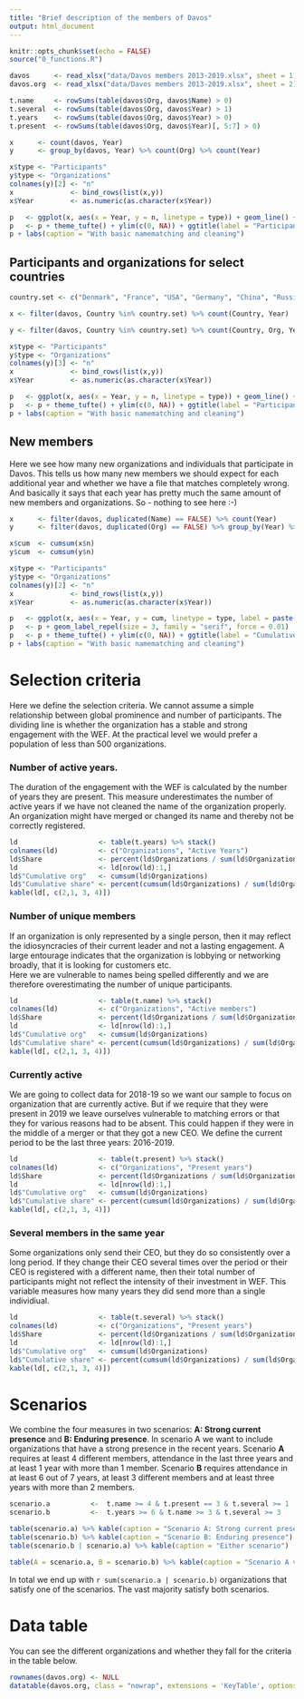```yaml
---
title: "Brief description of the members of Davos"
output: html_document
---
```


```r
knitr::opts_chunk$set(echo = FALSE)
source("0_functions.R")

davos      <- read_xlsx("data/Davos members 2013-2019.xlsx", sheet = 1)
davos.org  <- read_xlsx("data/Davos members 2013-2019.xlsx", sheet = 2)

t.name     <- rowSums(table(davos$Org, davos$Name) > 0)
t.several  <- rowSums(table(davos$Org, davos$Year) > 1)
t.years    <- rowSums(table(davos$Org, davos$Year) > 0)
t.present  <- rowSums(table(davos$Org, davos$Year)[, 5:7] > 0)
```

```r
x      <- count(davos, Year)
y      <- group_by(davos, Year) %>% count(Org) %>% count(Year)

x$type <- "Participants"
y$type <- "Organizations"
colnames(y)[2] <- "n"
x              <- bind_rows(list(x,y))
x$Year         <- as.numeric(as.character(x$Year))

p   <- ggplot(x, aes(x = Year, y = n, linetype = type)) + geom_line() + geom_point() + geom_rangeframe(linetype = "solid")
p   <- p + theme_tufte() + ylim(c(0, NA)) + ggtitle(label = "Participants and organizations each year", subtitle = "Davos: 2013-2019") + xlab("") + ylab("")
p + labs(caption = "With basic namematching and cleaning")
```

## Participants and organizations for select countries
```r
country.set <- c("Denmark", "France", "USA", "Germany", "China", "Russia", "Saudi Arabia", "India", "Brazil")

x <- filter(davos, Country %in% country.set) %>% count(Country, Year)

y <- filter(davos, Country %in% country.set) %>% count(Country, Org, Year) %>% group_by(Country, Year) %>% count()

x$type <- "Participants"
y$type <- "Organizations"
colnames(y)[3] <- "n"
x              <- bind_rows(list(x,y))
x$Year         <- as.numeric(as.character(x$Year))

p   <- ggplot(x, aes(x = Year, y = n, linetype = type)) + geom_line() + geom_point() + geom_rangeframe(linetype = "solid") + facet_wrap(~Country, scales = "free")
p   <- p + theme_tufte() + ylim(c(0, NA)) + ggtitle(label = "Participans and organizations", subtitle = "Davos: 2013-2019") + xlab("") + ylab("") 
p + labs(caption = "With basic namematching and cleaning")
```

## New members
Here we see how many new organizations and individuals that participate in Davos. This tells us how many new members we should expect for each additional year and whether we have a file that matches completely wrong. And basically it says that each year has pretty much the same amount of new members and organizations. So - nothing to see here :-)

```r
x      <- filter(davos, duplicated(Name) == FALSE) %>% count(Year)
y      <- filter(davos, duplicated(Org) == FALSE) %>% group_by(Year) %>% count(Org) %>% count(Year)

x$cum  <- cumsum(x$n)
y$cum  <- cumsum(y$n)

x$type <- "Participants"
y$type <- "Organizations"
colnames(y)[2] <- "n"
x              <- bind_rows(list(x,y))
x$Year         <- as.numeric(as.character(x$Year))

p   <- ggplot(x, aes(x = Year, y = cum, linetype = type, label = paste("+", n))) + geom_line() + geom_rangeframe(linetype = "solid")
p   <- p + geom_label_repel(size = 3, family = "serif", force = 0.01)
p   <- p + theme_tufte() + ylim(c(0, NA)) + ggtitle(label = "Cumulative amount of new participants", subtitle = "Davos: 2013-2019") + xlab("") + ylab("")
p + labs(caption = "With basic namematching and cleaning")
```

# Selection criteria
Here we define the selection criteria. We cannot assume a simple relationship between global prominence and number of participants. The dividing line is whether the organization has a stable and strong engagement with the WEF. At the practical level we would prefer a population of less than 500 organizations.  

### Number of active years.
The duration of the engagement with the WEF is calculated by the number of years they are present. This measure underestimates the number of active years if we have not cleaned the name of the organization properly. An organization might have merged or changed its name and thereby not be correctly registered.

```r
ld                    <- table(t.years) %>% stack()
colnames(ld)          <- c("Organizations", "Active Years")
ld$Share              <- percent(ld$Organizations / sum(ld$Organizations))
ld                    <- ld[nrow(ld):1,]
ld$"Cumulative org"   <- cumsum(ld$Organizations)
ld$"Cumulative share" <- percent(cumsum(ld$Organizations) / sum(ld$Organizations))
kable(ld[, c(2,1, 3, 4)])
```

### Number of unique members
If an organization is only represented by a single person, then it may reflect the idiosyncracies of their current leader and not a lasting engagement. A large entourage indicates that the organization is lobbying or networking broadly, that it is looking for customers etc.  
Here we are vulnerable to names being spelled differently and we are therefore overestimating the number of unique participants.


```r
ld                    <- table(t.name) %>% stack()
colnames(ld)          <- c("Organizations", "Active members")
ld$Share              <- percent(ld$Organizations / sum(ld$Organizations))
ld                    <- ld[nrow(ld):1,]
ld$"Cumulative org"   <- cumsum(ld$Organizations)
ld$"Cumulative share" <- percent(cumsum(ld$Organizations) / sum(ld$Organizations))
kable(ld[, c(2,1, 3, 4)])
```

### Currently active
We are going to collect data for 2018-19 so we want our sample to focus on organization that are currently active. But if we require that they were present in 2019 we leave ourselves vulnerable to matching errors or that they for various reasons had to be absent. This could happen if they were in the middle of a merger or that they got a new CEO. We define the current period to be the last three years: 2016-2019.

```r
ld                    <- table(t.present) %>% stack()
colnames(ld)          <- c("Organizations", "Present years")
ld$Share              <- percent(ld$Organizations / sum(ld$Organizations))
ld                    <- ld[nrow(ld):1,]
ld$"Cumulative org"   <- cumsum(ld$Organizations)
ld$"Cumulative share" <- percent(cumsum(ld$Organizations) / sum(ld$Organizations))
kable(ld[, c(2,1, 3, 4)])
```

### Several members in the same year
Some organizations only send their CEO, but they do so consistently over a long period. If they change their CEO several times over the period or their CEO is registered with a different name, then their total number of participants might not reflect the intensity of their investment in WEF. This variable measures how many years they did send more than a single individiual.  

```r
ld                    <- table(t.several) %>% stack()
colnames(ld)          <- c("Organizations", "Present years")
ld$Share              <- percent(ld$Organizations / sum(ld$Organizations))
ld                    <- ld[nrow(ld):1,]
ld$"Cumulative org"   <- cumsum(ld$Organizations)
ld$"Cumulative share" <- percent(cumsum(ld$Organizations) / sum(ld$Organizations))
kable(ld[, c(2,1, 3, 4)])
```


# Scenarios
We combine the four measures in two scenarios: __A: Strong current presence__ and __B: Enduring presence__. In scenario A we want to include organizations that have a strong presence in the recent years. Scenario __A__ requires at least 4 different members, attendance in the last three years and at least 1 year with more than 1 member. Scenario __B__ requires attendance in at least 6 out of 7 years, at least 3 different members and at least three years with more than 2 members.

```r
scenario.a          <-  t.name >= 4 & t.present == 3 & t.several >= 1
scenario.b          <-  t.years >= 6 & t.name >= 3 & t.several >= 3
```

```r
table(scenario.a) %>% kable(caption = "Scenario A: Strong current presence")
table(scenario.b) %>% kable(caption = "Scenario B: Enduring presence")
table(scenario.b | scenario.a) %>% kable(caption = "Either scenario")

table(A = scenario.a, B = scenario.b) %>% kable(caption = "Scenario A vs. Scenario B")
```

In total we end up with `r sum(scenario.a | scenario.b)` organizations that satisfy one of the scenarios. The vast majority satisfy both scenarios.

# Data table
You can see the different organizations and whether they fall for the criteria in the table below.

```r
rownames(davos.org) <- NULL
datatable(davos.org, class = "nowrap", extensions = 'KeyTable', options = list(keys = TRUE))
```



